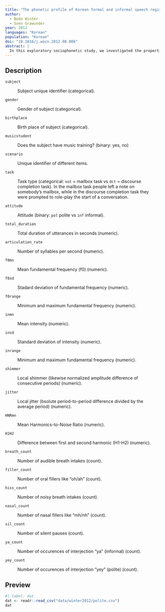 ```yaml
---
title: "The phonetic profile of Korean formal and informal speech registers"
author: 
  - Bodo Winter
  - Sven Grawunder
year: 2012
languages: "Korean"
population: "Korean"
doi: "10.1016/j.wocn.2012.08.006"
abstract: |
  In this exploratory sociophonetic study, we investigated the properties of formal and informal speech registers in Korean. We found that in formal speech, Korean male and female speakers lowered their average fundamental frequency and pitch range. The acoustic signal furthermore exhibited overall less variability, as evidenced by decreased fundamental frequency and intensity standard deviations, and decreased period and amplitude perturbations. Differences in speech registers affected Harmonics-to-Noise-ratio and the difference between the first and second harmonic as well, suggesting breathiness-related changes, and the speech was slower and included more non-lexical fillers such as ah and oh. Unexpectedly, formality also affected breathing patterns, leading to a noticeable increase in the amount of loud “hissing” breath intakes in formal speech. We thus show that a variety of different means of vocal expression play a role in signaling formality in Korean. Further, we outline the implications of this study for phonetic theory and discuss our results with respect to the Frequency Code and research on clear speech.
---
```


## Description

`subject`

:   Subject unique identifier (categorical).

`gender`

:   Gender of subject (categorical).

`birthplace`

:   Birth place of subject (categorical).

`musicstudent`

:   Does the subject have music training? (binary: yes, no)

`scenario`

:   Unique identifier of different items.

`task`

:   Task type (categorical: `not` = mailbox task vs `dct` = discourse completion task). In the mailbox task people left a note on somebody's mailbox, while in the discourse completion task they were prompted to role-play the start of a conversation.

`attitude`

:   Attitude (binary: `pol` polite vs `inf` informal).

`total_duration`

:   Total duration of utterances in seconds (numeric).

`articulation_rate`

:   Number of syllables per second (numeric).

`f0mn`

:   Mean fundamental frequency (f0) (numeric).

`f0sd`

:   Stadard deviation of fundamental frequency (numeric).

`f0range`

:   Minimum and maximum fundamental frequency (numeric).

`inmn`

:   Mean intensity (numeric).

`insd`

:   Standard deviation of intensity (numeric).

`inrange`

:   Minimum and maximum fundamental frequency (numeric).

`shimmer`

:   Local shimmer (likewise normalized amplitude difference of consecutive periods) (numeric).

`jitter`

:   Local jitter (bsolute period-to-period difference divided by the average period) (numeric).

`HNRmn`

:   Mean Harmonics-to-Noise Ratio (numeric).

`H1H2`

:   Difference between first and second harmonic (H1-H2) (numeric).

`breath_count`

:   Number of audible breath intakes (count).

`filler_count`

:   Number of oral fillers like "oh/ah" (count).

`hiss_count`

:   Number of noisy breath intakes (count).

`nasal_count`

:   Number of nasal fillers like "mh/nh" (count).

`sil_count`

:   Number of silent pauses (count).

`ya_count`

:   Number of occurences of interjection "ya" (informal) (count).

`yey_count`

:   Number of occurences of interjection "yey" (polite) (count).

## Preview

```r
#| label: dat
dat <- readr::read_csv("data/winter2012/polite.csv")
dat
```
